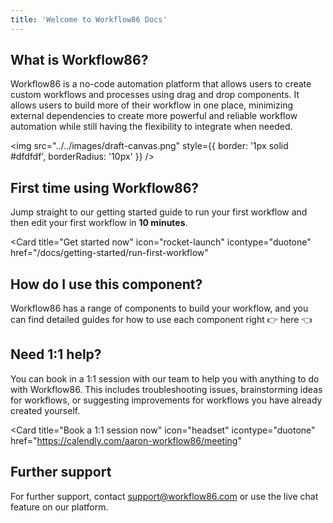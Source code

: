 ```yaml
---
title: 'Welcome to Workflow86 Docs'
---
```


## What is Workflow86?

Workflow86 is a no-code automation platform that allows users to create custom workflows and processes using drag and drop components. It allows users to build more of their workflow in one place, minimizing external dependencies to create more powerful and reliable workflow automation while still having the flexibility to integrate when needed.

<img src="../../images/draft-canvas.png" style={{
  border: '1px solid #dfdfdf',
  borderRadius: '10px'
}} />

## First time using Workflow86?

Jump straight to our getting started guide to run your first workflow and then edit your first workflow in **10 minutes**.

<Card
  title="Get started now"
  icon="rocket-launch"
  icontype="duotone"
  href="/docs/getting-started/run-first-workflow"
></Card>

## How do I use this component?

Workflow86 has a range of components to build your workflow, and you can find detailed guides for how to use each component right 👉 here 👈

## Need 1:1 help?

You can book in a 1:1 session with our team to help you with anything to do with Workflow86. This includes troubleshooting issues, brainstorming ideas for workflows, or suggesting improvements for workflows you have already created yourself.

<Card
  title="Book a 1:1 session now"
  icon="headset"
  icontype="duotone"
  href="https://calendly.com/aaron-workflow86/meeting"
></Card>

## Further support

For further support, contact support@workflow86.com or use the live chat feature on our platform.
